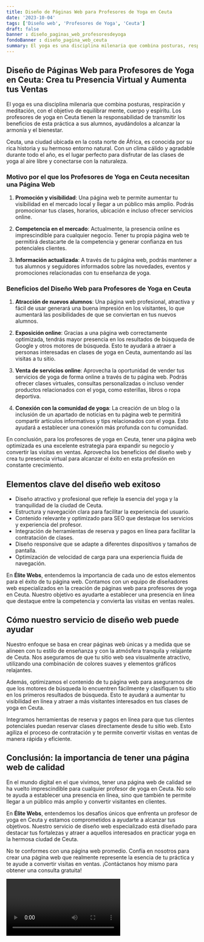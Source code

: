```yaml
---
title: Diseño de Páginas Web para Profesores de Yoga en Ceuta
date: '2023-10-04'
tags: ['Diseño web', 'Profesores de Yoga', 'Ceuta']
draft: false
banner : diseño_paginas_web_profesoresdeyoga
fondoBanner : diseño_pagina_web_ceuta
summary: El yoga es una disciplina milenaria que combina posturas, respiración y meditación, con el objetivo de equilibrar mente, cuerpo y espíritu. Los profesores de yoga en Ceuta tienen la responsabilidad de transmitir los beneficios de esta práctica a sus alumnos, ayudándolos a alcanzar la armonía y el bienestar.
---
```


## Diseño de Páginas Web para Profesores de Yoga en Ceuta: Crea tu Presencia Virtual y Aumenta tus Ventas

El yoga es una disciplina milenaria que combina posturas, respiración y meditación, con el objetivo de equilibrar mente, cuerpo y espíritu. Los profesores de yoga en Ceuta tienen la responsabilidad de transmitir los beneficios de esta práctica a sus alumnos, ayudándolos a alcanzar la armonía y el bienestar.

Ceuta, una ciudad ubicada en la costa norte de África, es conocida por su rica historia y su hermoso entorno natural. Con un clima cálido y agradable durante todo el año, es el lugar perfecto para disfrutar de las clases de yoga al aire libre y conectarse con la naturaleza.

### Motivo por el que los Profesores de Yoga en Ceuta necesitan una Página Web

1. **Promoción y visibilidad**: Una página web te permite aumentar tu visibilidad en el mercado local y llegar a un público más amplio. Podrás promocionar tus clases, horarios, ubicación e incluso ofrecer servicios online.

2. **Competencia en el mercado**: Actualmente, la presencia online es imprescindible para cualquier negocio. Tener tu propia página web te permitirá destacarte de la competencia y generar confianza en tus potenciales clientes.

3. **Información actualizada**: A través de tu página web, podrás mantener a tus alumnos y seguidores informados sobre las novedades, eventos y promociones relacionadas con tu enseñanza de yoga.

### Beneficios del Diseño Web para Profesores de Yoga en Ceuta

1. **Atracción de nuevos alumnos**: Una página web profesional, atractiva y fácil de usar generará una buena impresión en los visitantes, lo que aumentará las posibilidades de que se conviertan en tus nuevos alumnos.

2. **Exposición online**: Gracias a una página web correctamente optimizada, tendrás mayor presencia en los resultados de búsqueda de Google y otros motores de búsqueda. Esto te ayudará a atraer a personas interesadas en clases de yoga en Ceuta, aumentando así las visitas a tu sitio.

3. **Venta de servicios online**: Aprovecha la oportunidad de vender tus servicios de yoga de forma online a través de tu página web. Podrás ofrecer clases virtuales, consultas personalizadas o incluso vender productos relacionados con el yoga, como esterillas, libros o ropa deportiva.

4. **Conexión con la comunidad de yoga**: La creación de un blog o la inclusión de un apartado de noticias en tu página web te permitirá compartir artículos informativos y tips relacionados con el yoga. Esto ayudará a establecer una conexión más profunda con tu comunidad.

En conclusión, para los profesores de yoga en Ceuta, tener una página web optimizada es una excelente estrategia para expandir su negocio y convertir las visitas en ventas. Aprovecha los beneficios del diseño web y crea tu presencia virtual para alcanzar el éxito en esta profesión en constante crecimiento.

<GifSeo />

<Cta />

## Elementos clave del diseño web exitoso

- Diseño atractivo y profesional que refleje la esencia del yoga y la tranquilidad de la ciudad de Ceuta.
- Estructura y navegación clara para facilitar la experiencia del usuario.
- Contenido relevante y optimizado para SEO que destaque los servicios y experiencia del profesor.
- Integración de herramientas de reserva y pagos en línea para facilitar la contratación de clases.
- Diseño responsive que se adapte a diferentes dispositivos y tamaños de pantalla.
- Optimización de velocidad de carga para una experiencia fluida de navegación.

En **Élite Webs**, entendemos la importancia de cada uno de estos elementos para el éxito de tu página web. Contamos con un equipo de diseñadores web especializados en la creación de páginas web para profesores de yoga en Ceuta. Nuestro objetivo es ayudarte a establecer una presencia en línea que destaque entre la competencia y convierta las visitas en ventas reales.

## Cómo nuestro servicio de diseño web puede ayudar

Nuestro enfoque se basa en crear páginas web únicas y a medida que se alineen con tu estilo de enseñanza y con la atmósfera tranquila y relajante de Ceuta. Nos aseguramos de que tu sitio web sea visualmente atractivo, utilizando una combinación de colores suaves y elementos gráficos relajantes.

Además, optimizamos el contenido de tu página web para asegurarnos de que los motores de búsqueda lo encuentren fácilmente y clasifiquen tu sitio en los primeros resultados de búsqueda. Esto te ayudará a aumentar tu visibilidad en línea y atraer a más visitantes interesados en tus clases de yoga en Ceuta.

Integramos herramientas de reserva y pagos en línea para que tus clientes potenciales puedan reservar clases directamente desde tu sitio web. Esto agiliza el proceso de contratación y te permite convertir visitas en ventas de manera rápida y eficiente.

## Conclusión: la importancia de tener una página web de calidad

En el mundo digital en el que vivimos, tener una página web de calidad se ha vuelto imprescindible para cualquier profesor de yoga en Ceuta. No solo te ayuda a establecer una presencia en línea, sino que también te permite llegar a un público más amplio y convertir visitantes en clientes.

En **Élite Webs**, entendemos los desafíos únicos que enfrenta un profesor de yoga en Ceuta y estamos comprometidos a ayudarte a alcanzar tus objetivos. Nuestro servicio de diseño web especializado está diseñado para destacar tus fortalezas y atraer a aquellos interesados en practicar yoga en la hermosa ciudad de Ceuta.

No te conformes con una página web promedio. Confía en nosotros para crear una página web que realmente represente la esencia de tu práctica y te ayude a convertir visitas en ventas. ¡Contáctanos hoy mismo para obtener una consulta gratuita!

<Video />

<CtaBot job='Profesores de Yoga' city='Ceuta'/>

<Gmaps query='Ceuta+españa+maps' />